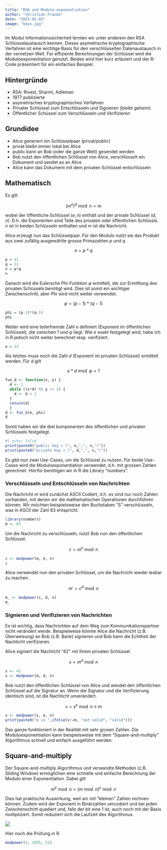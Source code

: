 ```yaml
---
title: "RSA und Modulo-exponentiation"
author: "Christian Franke"
date: "2025-01-03"
image: "keys.jpg"
---
```


Im Modul Informationssicherheit lernten wir unter anderem den RSA Schlüsselaustausch kennen. Dieses asymetrische kryptographische Verfahren ist eine wichtige Basis für den verschlüsselten Datenaustausch in der vernetzen Welt. Für effiziente Berechnungen der Schlüssel wird die Moduloexponentiation genutzt. Beides wird hier kurz erläutert und der R-Code präsentiert für ein einfaches Beispiel.

## Hintergründe

-   RSA: Rivest, Sharmi, Adleman
-   1977 publizierte
-   asymetrisches kryptographisches Verfahren
-   Privater Schlüssel zum Entschlüsseln und Signieren (bleibt geheim)
-   Öffentlicher Schüssel zum Verschlüsseln und Verifizieren

## Grundidee

-   Alice generiert ein Schlüsselpaar (privat/public)
-   privat bleibt immer lokal bei Alice
-   public kann an Bob (oder die ganze Welt) gesendet werden
-   Bob nutzt den öffentlichen Schlüssel von Alice, verschlüsselt ein Dokument und sendet es an Alice
-   Alice kann das Dokument mit dem privaten Schlüssel entschlüsseln

## Mathematisch

Es gilt

$$(m^e)^d \bmod n = m$$

wobei der öffentliche Schlüssel $(e,n)$ enthält und der private Schlüssel $(d,n)$. D.h. die Exponenten sind Teile des privaten oder öffentlichen Schlüssls. $n$ ist in beiden Schlüsseln enthalten und $m$ ist die Nachricht.

Alice erzeugt nun das Schlüsselpaar. Für den Modulo nutzt sie das Produkt aus zwei zufällig ausgewählte grosse Primazahlen $p$ und $q$.

$$n = p*q$$

```r
p = 11
q = 13
n = p*q
n
```

Danach wird die Eulersche Phi-Funktion $\varphi$ ermittelt, die zur Ermittlung des privaten Schüssels benötigt wird. Dies ist somit ein wichtiger Zwischenschritt, aber Phi wird nicht weiter verwendet.

$$\varphi = (p-1)*(q-1)$$

```r
phi = (p-1)*(q-1)
phi
```

Weiter wird eine teilerfremde Zahl $e$ definiert (Exponent im öffentlichen Schlüssel), die zwischen 1 und $\varphi$ liegt. Wie $e$ exakt festgelegt wird, habe ich in R jedoch nicht weiter berechnet resp. verifiziert.

```r
e = 23
```

Als letztes muss noch die Zahl $d$ (Exponent im privaten Schlüssel) ermittelt werden. Für $d$ gilt

$$e*d \bmod \varphi = 1$$

```r
fun_d <- function(x, y) {
  d <- 1
  while ((x*d) %% y != 1) {
    d <- d + 1
  }
  return(d)
  }
d <- fun_d(e, phi)
d
```

Somit haben wir die drei komponenten des öffentlichen und privaten Schlüssels festgelegt.

```r
#| echo: false
print(paste0("public key = (", e,",", n,")"))
print(paste0("private key = (", d,",", n,")"))
```

Es gibt nun zwei Use-Cases, um die Schlüssel zu nutzen. Für beide Use-Cases wird die Moduloexponentiation verwendet, d.h. mit grossen Zahlen gerechnet. Hierfür benötigen wir in R die Library "numbers".

### Verschlüsseln und Entschlüsseln von Nachrichten

Die Nachricht $m$ wird zunächst ASCII Codiert, d.h. es sind nur noch Zahlen vorhanden, mit denen wir die mathematischen Operationen durchführen können. Wir möchten beispielsweise den Buchstaben "S" verschlüsseln, was in ASCII der Zahl 83 entspricht.

```r
library(numbers)
m <- 83
```

Um die Nachricht zu verschlüsseln, nutzt Bob nun den öffentlichen Schlüssel.

$$c = m^e \bmod n$$

```r
c <- modpower(m, e, n)
c
```

Alice verwendet nun den privaten Schlüssel, um die Nachricht wieder lesbar zu machen.

$$m' = c^d \bmod n $$

```r
m_ <- modpower(c, d, n)
m_
```

### Signieren und Verifizieren von Nachrichten

Es ist wichtig, dass Nachrichten auf dem Weg zum Kommunikationspartner nicht verändert werde. Beispielweise könnte Alice die Nachricht (z.B. Überweisung) an Bob (z.B. Bank) signieren und Bob kann die Echtheit der Nachticht verifizieren.

Alice signiert die Nachticht "42" mit Ihrem privaten Schlüssel.

$$s=m^d \bmod n$$

```r
s <- 42
s <- modpower(m, d, n)
```

Bob nutzt den öffentlichen Schlüssel von Alice und wendet den öffentlichen Schlüssel auf die Signatur an. Wenn die Signatur und die Verifizierung identisch sind, ist die Nachticht unverändert.

$$v=s^e \bmod n \equiv m$$

```r
v <- modpower(s, e, n)
print(paste0("m is ",ifelse(v!=m, "not valid", "valid")))
```

Das ganze funktioniert in der Realität mit sehr grosen Zahlen. Die Moduloexponentiation kann beispielsweise mit dem "Square-and-multiply" Algorithmus schnell und einfach ausgeführt werden.

## Square-and-multiply

Der Square-and-multiply Algorithmus und verwandte Methoden (z.B. Sliding Window) ermöglichen eine schnelle und einfache Berechnung der Modulo einer Exponentiation. Dabei gilt

$$m^e \bmod n = (m \bmod n)^e \bmod n$$

Dies hat praktische Auswirkung, weil wir mit "kleinen" Zahlen rechnen können. Zudem wird der Exponent in Binärzahlen umcodiert und bei jeden Zwischenschritt quadiert und, falls der bit eine 1 ist, auch noch mit der Basis multipliziert. Somit reduziert sich die Laufzeit des Algortihmus.

![](Screenshot.png)

Hier noch die Prüfung in R.

```r
modpower(3, 1955, 51)
```
